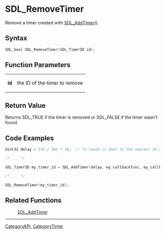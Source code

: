 = SDL_RemoveTimer =

Remove a timer created with [[SDL_AddTimer]]().

== Syntax ==

<syntaxhighlight lang='c'>
SDL_bool SDL_RemoveTimer(SDL_TimerID id);
</syntaxhighlight>

== Function Parameters ==

{|
|'''id'''
|the ID of the timer to remove
|}

== Return Value ==

Returns SDL_TRUE if the timer is removed or SDL_FALSE if the timer wasn't
found.

== Code Examples ==

<syntaxhighlight lang='c++'>
Uint32 delay = (33 / 10) * 10;  /* To round it down to the nearest 10 ms */

/* ... */

SDL_TimerID my_timer_id = SDL_AddTimer(delay, my_callbackfunc, my_callback_param);

/* ... */

SDL_RemoveTimer(my_timer_id);
</syntaxhighlight>

== Related Functions ==

:[[SDL_AddTimer]]

----
[[CategoryAPI]], [[CategoryTimer]]


